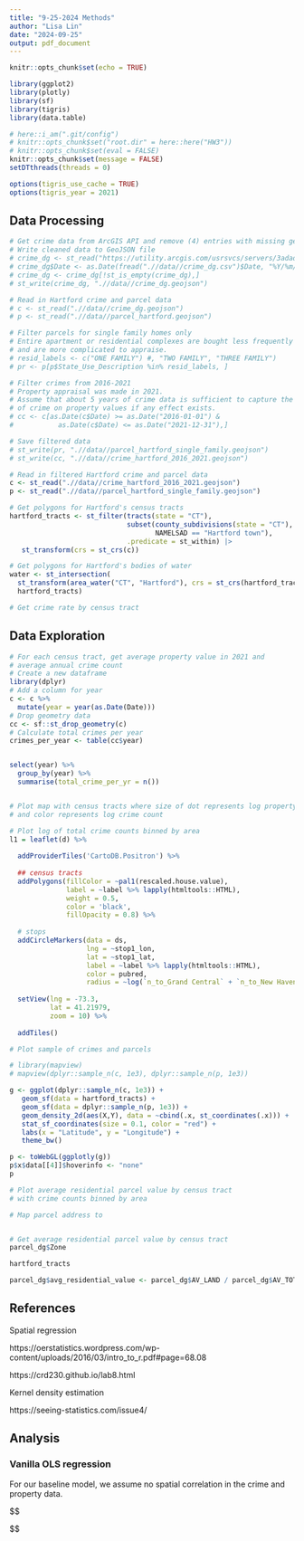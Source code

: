 ```yaml
---
title: "9-25-2024 Methods"
author: "Lisa Lin"
date: "2024-09-25"
output: pdf_document
---
```


```r
knitr::opts_chunk$set(echo = TRUE)
```


```r
library(ggplot2)
library(plotly)
library(sf)
library(tigris)
library(data.table)

# here::i_am(".git/config")
# knitr::opts_chunk$set("root.dir" = here::here("HW3"))
# knitr::opts_chunk$set(eval = FALSE)
knitr::opts_chunk$set(message = FALSE)
setDTthreads(threads = 0)

options(tigris_use_cache = TRUE)
options(tigris_year = 2021)
```

## Data Processing

```r
# Get crime data from ArcGIS API and remove (4) entries with missing geometry
# Write cleaned data to GeoJSON file
# crime_dg <- st_read("https://utility.arcgis.com/usrsvcs/servers/3adad6320b7a421bb3826ec8871e2b66/rest/services/OpenData_PublicSafety/MapServer/2/query?outFields=*&where=1%3D1&f=geojson")
# crime_dg$Date <- as.Date(fread(".//data//crime_dg.csv")$Date, "%Y/%m/%d")
# crime_dg <- crime_dg[!st_is_empty(crime_dg),]
# st_write(crime_dg, ".//data//crime_dg.geojson")

# Read in Hartford crime and parcel data
# c <- st_read(".//data//crime_dg.geojson")
# p <- st_read(".//data//parcel_hartford.geojson")

# Filter parcels for single family homes only
# Entire apartment or residential complexes are bought less frequently 
# and are more complicated to appraise.
# resid_labels <- c("ONE FAMILY") #, "TWO FAMILY", "THREE FAMILY")
# pr <- p[p$State_Use_Description %in% resid_labels, ]

# Filter crimes from 2016-2021
# Property appraisal was made in 2021.
# Assume that about 5 years of crime data is sufficient to capture the effect
# of crime on property values if any effect exists.
# cc <- c[as.Date(c$Date) >= as.Date("2016-01-01") & 
#           as.Date(c$Date) <= as.Date("2021-12-31"),]

# Save filtered data
# st_write(pr, ".//data//parcel_hartford_single_family.geojson")
# st_write(cc, ".//data//crime_hartford_2016_2021.geojson")
```

```r
# Read in filtered Hartford crime and parcel data
c <- st_read(".//data//crime_hartford_2016_2021.geojson")
p <- st_read(".//data//parcel_hartford_single_family.geojson")

# Get polygons for Hartford's census tracts
hartford_tracts <- st_filter(tracts(state = "CT"),
                             subset(county_subdivisions(state = "CT"), 
                                    NAMELSAD == "Hartford town"),
                             .predicate = st_within) |>
   st_transform(crs = st_crs(c))

# Get polygons for Hartford's bodies of water 
water <- st_intersection(
  st_transform(area_water("CT", "Hartford"), crs = st_crs(hartford_tracts)), 
  hartford_tracts)

# Get crime rate by census tract

```


## Data Exploration

```r
# For each census tract, get average property value in 2021 and 
# average annual crime count 
# Create a new dataframe
library(dplyr)
# Add a column for year
c <- c %>%
  mutate(year = year(as.Date(Date)))
# Drop geometry data 
cc <- sf::st_drop_geometry(c)
# Calculate total crimes per year
crimes_per_year <- table(cc$year)


select(year) %>%
  group_by(year) %>%
  summarise(total_crime_per_yr = n())


# Plot map with census tracts where size of dot represents log property value
# and color represents log crime count


```


```r



# Plot log of total crime counts binned by area
l1 = leaflet(d) %>%
  
  addProviderTiles('CartoDB.Positron') %>%
  
  ## census tracts
  addPolygons(fillColor = ~pal1(rescaled.house.value), 
              label = ~label %>% lapply(htmltools::HTML), 
              weight = 0.5,
              color = 'black',
              fillOpacity = 0.8) %>%
  
  # stops
  addCircleMarkers(data = ds,
                   lng = ~stop1_lon,
                   lat = ~stop1_lat,
                   label = ~label %>% lapply(htmltools::HTML),
                   color = pubred,
                   radius = ~log(`n_to_Grand Central` + `n_to_New Haven`)) %>%
  
  setView(lng = -73.3, 
          lat = 41.21979, 
          zoom = 10) %>%
  
  addTiles()
```


```r
# Plot sample of crimes and parcels

# library(mapview)
# mapview(dplyr::sample_n(c, 1e3), dplyr::sample_n(p, 1e3))

g <- ggplot(dplyr::sample_n(c, 1e3)) +
   geom_sf(data = hartford_tracts) +
   geom_sf(data = dplyr::sample_n(p, 1e3)) +
   geom_density_2d(aes(X,Y), data = ~cbind(.x, st_coordinates(.x))) +
   stat_sf_coordinates(size = 0.1, color = "red") +
   labs(x = "Latitude", y = "Longitude") +
   theme_bw()

p <- toWebGL(ggplotly(g))
p$x$data[[4]]$hoverinfo <- "none"
p
```

```r
# Plot average residential parcel value by census tract 
# with crime counts binned by area

# Map parcel address to 


# Get average residential parcel value by census tract
parcel_dg$Zone

hartford_tracts

parcel_dg$avg_residential_value <- parcel_dg$AV_LAND / parcel_dg$AV_TOTAL
```




## References

Spatial regression 

https://oerstatistics.wordpress.com/wp-content/uploads/2016/03/intro_to_r.pdf#page=68.08

https://crd230.github.io/lab8.html

Kernel density estimation

https://seeing-statistics.com/issue4/




## Analysis

### Vanilla OLS regression

For our baseline model, we assume no spatial correlation in the crime and 
property data. 

$$

$$
